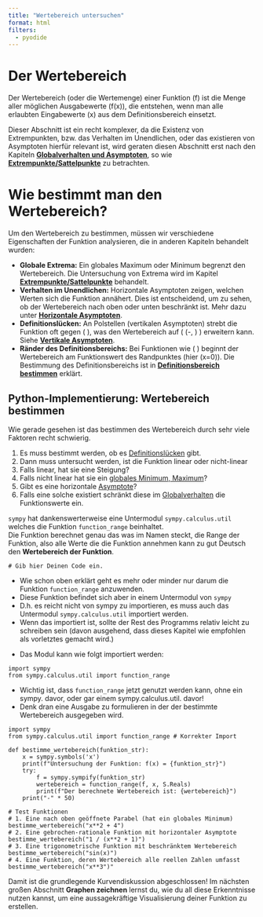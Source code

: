 ```yaml
---
title: "Wertebereich untersuchen"
format: html
filters:
  - pyodide
---
```


# Der Wertebereich

Der Wertebereich (oder die Wertemenge) einer Funktion \(f\) ist die Menge aller möglichen Ausgabewerte \(f(x)\), die entstehen, wenn man alle erlaubten Eingabewerte \(x\) aus dem Definitionsbereich einsetzt.

Dieser Abschnitt ist ein recht komplexer, da die Existenz von Extrempunkten, bzw. das Verhalten im Unendlichen, oder das existieren von Asymptoten hierfür relevant ist, wird geraten diesen Abschnitt erst nach den Kapiteln **[Globalverhalten und Asymptoten](uebersicht_global_asymptoten.qmd)**, so wie **[Extrempunkte/Sattelpunkte](extrempunkte.qmd)** zu betrachten.

# Wie bestimmt man den Wertebereich?

Um den Wertebereich zu bestimmen, müssen wir verschiedene Eigenschaften der Funktion analysieren, die in anderen Kapiteln behandelt wurden:

*   **Globale Extrema:** Ein globales Maximum oder Minimum begrenzt den Wertebereich. Die Untersuchung von Extrema wird im Kapitel **[Extrempunkte/Sattelpunkte](extrempunkte.qmd)** behandelt.
*   **Verhalten im Unendlichen:** Horizontale Asymptoten zeigen, welchen Werten sich die Funktion annähert. Dies ist entscheidend, um zu sehen, ob der Wertebereich nach oben oder unten beschränkt ist. Mehr dazu unter **[Horizontale Asymptoten](asymptoten.html#horizontale-asymptoten)**.
*   **Definitionslücken:** An Polstellen (vertikalen Asymptoten) strebt die Funktion oft gegen \( \pm\infty \), was den Wertebereich auf \( (-\infty, \infty) \) erweitern kann. Siehe **[Vertikale Asymptoten](asymptoten.html#vertikale-asymptoten)**.
*   **Ränder des Definitionsbereichs:** Bei Funktionen wie \( \sqrt{x} \) beginnt der Wertebereich am Funktionswert des Randpunktes (hier \(x=0\)). Die Bestimmung des Definitionsbereichs ist in **[Definitionsbereich bestimmen](definitionsbereich.qmd)** erklärt.

## Python-Implementierung: Wertebereich bestimmen

Wie gerade gesehen ist das bestimmen des Wertebereich durch sehr viele Faktoren recht schwierig.  

1.  Es muss bestimmt werden, ob es [Definitionslücken](definitionsbereich.qmd#gebrochen-rationalen-Funktionen) gibt.
2.  Dann muss untersucht werden, ist die Funktion linear oder nicht-linear
3.  Falls linear, hat sie eine Steigung? 
4.  Falls nicht linear hat sie ein [globales Minimum, Maximum](extrempunkte.qmd#extremwerte)?
5.  Gibt es eine horizontale [Asymptote](asymptoten.html#horizontale-asymptoten)?
6.  Falls eine solche existiert schränkt diese im [Globalverhalten](globalverhalten.qmd) die Funktionswerte ein.  

`sympy` hat dankenswerterweise eine Untermodul `sympy.calculus.util` welches die Funktion `function_range` beinhaltet.  
Die Funktion berechnet genau das was im Namen steckt, die Range der Funktion, also alle Werte die die Funktion annehmen kann zu gut Deutsch den **Wertebereich der Funktion**.

```pyodide-python
# Gib hier Deinen Code ein.
```

::: {.callout-note title="Tipp 1" collapse="true"}
* Wie schon oben erklärt geht es mehr oder minder nur darum die Funktion `function_range` anzuwenden.
* Diese Funktion befindet sich aber in einem Untermodul von `sympy`
* D.h. es reicht nicht von sympy zu importieren, es muss auch das Untermodul `sympy.calculus.util` importiert werden.
* Wenn das importiert ist, sollte der Rest des Programms relativ leicht zu schreiben sein (davon ausgehend, dass dieses Kapitel wie empfohlen als vorletztes gemacht wird.)
:::

::: {.callout-note title="Tipp 2" collapse="true"}
* Das Modul kann wie folgt importiert werden:
```pyodide-python
import sympy
from sympy.calculus.util import function_range
```

* Wichtig ist, dass `function_range` jetzt genutzt werden kann, ohne ein sympy. davor, oder gar einem sympy.calculus.util. davor!
* Denk dran eine Ausgabe zu formulieren in der der bestimmte Wertebereich ausgegeben wird. 
:::

::: {.callout-note title="Eine mögliche Minimallösung" collapse="true"}
```pyodide-python
import sympy
from sympy.calculus.util import function_range # Korrekter Import

def bestimme_wertebereich(funktion_str):
    x = sympy.symbols('x') 
    print(f"Untersuchung der Funktion: f(x) = {funktion_str}")    
    try:
        f = sympy.sympify(funktion_str)         
        wertebereich = function_range(f, x, S.Reals)        
        print(f"Der berechnete Wertebereich ist: {wertebereich}")    
    print("-" * 50)

# Test Funktionen
# 1. Eine nach oben geöffnete Parabel (hat ein globales Minimum)
bestimme_wertebereich("x**2 + 4")
# 2. Eine gebrochen-rationale Funktion mit horizontaler Asymptote
bestimme_wertebereich("1 / (x**2 + 1)")
# 3. Eine trigonometrische Funktion mit beschränktem Wertebereich
bestimme_wertebereich("sin(x)")
# 4. Eine Funktion, deren Wertebereich alle reellen Zahlen umfasst
bestimme_wertebereich("x**3")"
```

:::
Damit ist die grundlegende Kurvendiskussion abgeschlossen! Im nächsten großen Abschnitt **Graphen zeichnen** lernst du, wie du all diese Erkenntnisse nutzen kannst, um eine aussagekräftige Visualisierung deiner Funktion zu erstellen.
